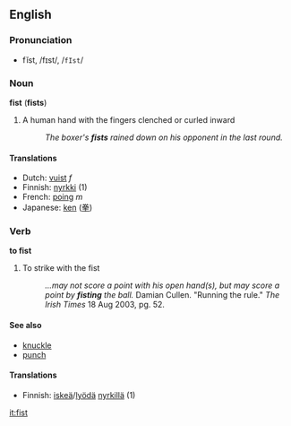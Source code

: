 ==English==
===Pronunciation===
*fĭst, /fɪst/, /<tt>fIst</tt>/

===Noun===
'''fist''' ('''fists''')

#A human hand with the fingers clenched or curled inward
#:''The boxer's '''fists''' rained down on his opponent in the last round.''

====Translations====
*Dutch: [[vuist]] ''f''
*Finnish: [[nyrkki]] (1)
*French: [[poing]] ''m''
*Japanese: [[ken]] ([[拳]])

===Verb===
'''to fist'''

#To strike with the fist
#:''...may not score a point with his open hand(s), but may score a point by '''fisting''' the ball.'' Damian Cullen. "Running the rule." ''The Irish Times'' 18 Aug 2003, pg. 52.

====See also====
*[[knuckle]]
*[[punch]]

====Translations====
*Finnish: [[iskeä]]/[[lyödä]] [[nyrkki|nyrkillä]] (1)

[[it:fist]]